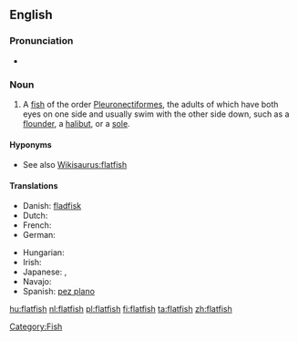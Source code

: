 {{wikipedia}}
==English==

===Pronunciation===
* {{audio|en-us-flatfish.ogg|Audio (US)}}

===Noun===
{{en-noun|flatfish|pl2=flatfishes}}

# A [[fish]] of the order [[Pleuronectiformes]], the adults of which have both eyes on one side and usually swim with the other side down, such as a [[flounder]], a [[halibut]], or a [[sole]].

====Hyponyms====
* See also [[Wikisaurus:flatfish]]

====Translations====
{{trans-top|fish}}
* Danish: [[fladfisk]] {{n}}
* Dutch: {{t+|nl|platvis|m}}
* French: {{t+|fr|poisson plat|m}}
* German: {{t+|de|Plattfisch|m}}
{{trans-mid}}
* Hungarian: {{t+|hu|lepényhal}}
* Irish: {{t-|ga|leadhbóg|f}}
* Japanese: {{t+|ja|鰈}}, {{t-|ja|カレイ|tr=karei}}
* Navajo: {{tø|nv|łóóʼ tʼą́hí}}
* Spanish: [[pez plano]] {{m}}
{{trans-bottom}}

[[Category:Fish]]

[[hu:flatfish]]
[[nl:flatfish]]
[[pl:flatfish]]
[[fi:flatfish]]
[[ta:flatfish]]
[[zh:flatfish]]